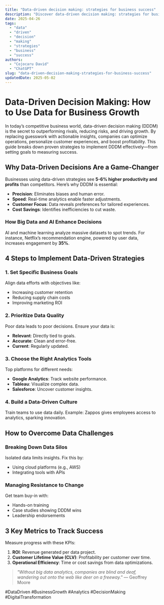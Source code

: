 ```yaml
---
title: "Data-driven decision making: strategies for business success"
description: "Discover data-driven decision making: strategies for business success with this in-depth guide, providing actionable insights and practical tips to boost your knowledge and results."
date: 2025-04-26
tags:
  - "data"
  - "driven"
  - "decision"
  - "making"
  - "strategies"
  - "business"
  - "success"
authors:
  - "Cojocaru David"
  - "ChatGPT"
slug: "data-driven-decision-making-strategies-for-business-success"
updatedDate: 2025-05-02
---
```


# Data-Driven Decision Making: How to Use Data for Business Growth  

In today’s competitive business world, data-driven decision making (DDDM) is the secret to outperforming rivals, reducing risks, and driving growth. By replacing guesswork with actionable insights, companies can optimize operations, personalize customer experiences, and boost profitability. This guide breaks down proven strategies to implement DDDM effectively—from setting goals to measuring success.  

## Why Data-Driven Decisions Are a Game-Changer  

Businesses using data-driven strategies see **5-6% higher productivity and profits** than competitors. Here’s why DDDM is essential:  

- **Precision**: Eliminates biases and human error.  
- **Speed**: Real-time analytics enable faster adjustments.  
- **Customer Focus**: Data reveals preferences for tailored experiences.  
- **Cost Savings**: Identifies inefficiencies to cut waste.  

### How Big Data and AI Enhance Decisions  
AI and machine learning analyze massive datasets to spot trends. For instance, Netflix’s recommendation engine, powered by user data, increases engagement by **35%**.  

## 4 Steps to Implement Data-Driven Strategies  

### 1. Set Specific Business Goals  
Align data efforts with objectives like:  
- Increasing customer retention  
- Reducing supply chain costs  
- Improving marketing ROI  

### 2. Prioritize Data Quality  
Poor data leads to poor decisions. Ensure your data is:  
- **Relevant**: Directly tied to goals.  
- **Accurate**: Clean and error-free.  
- **Current**: Regularly updated.  

### 3. Choose the Right Analytics Tools  
Top platforms for different needs:  
- **Google Analytics**: Track website performance.  
- **Tableau**: Visualize complex data.  
- **Salesforce**: Uncover customer insights.  

### 4. Build a Data-Driven Culture  
Train teams to use data daily. Example: Zappos gives employees access to analytics, sparking innovation.  

## How to Overcome Data Challenges  

### Breaking Down Data Silos  
Isolated data limits insights. Fix this by:  
- Using cloud platforms (e.g., AWS)  
- Integrating tools with APIs  

### Managing Resistance to Change  
Get team buy-in with:  
- Hands-on training  
- Case studies showing DDDM wins  
- Leadership endorsements  

## 3 Key Metrics to Track Success  

Measure progress with these KPIs:  
1. **ROI**: Revenue generated per data project.  
2. **Customer Lifetime Value (CLV)**: Profitability per customer over time.  
3. **Operational Efficiency**: Time or cost savings from data optimizations.  

> *"Without big data analytics, companies are blind and deaf, wandering out onto the web like deer on a freeway."* — Geoffrey Moore  

#DataDriven #BusinessGrowth #Analytics #DecisionMaking #DigitalTransformation